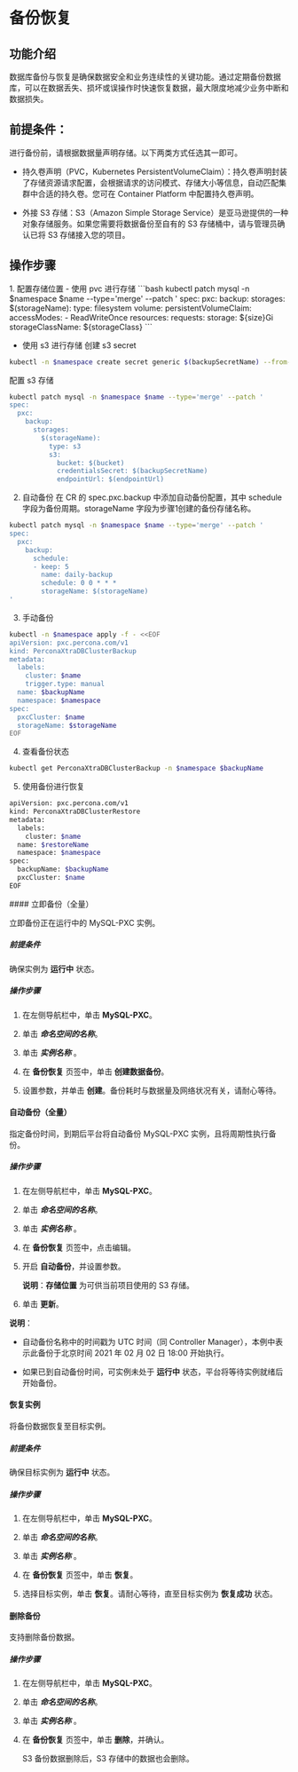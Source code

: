 # 备份恢复

## 功能介绍
数据库备份与恢复是确保数据安全和业务连续性的关键功能。通过定期备份数据库，可以在数据丢失、损坏或误操作时快速恢复数据，最大限度地减少业务中断和数据损失。


## 前提条件：

进行备份前，请根据数据量声明存储。以下两类方式任选其一即可。

* 持久卷声明（PVC，Kubernetes PersistentVolumeClaim）：持久卷声明封装了存储资源请求配置，会根据请求的访问模式、存储大小等信息，自动匹配集群中合适的持久卷。您可在 Container Platform 中配置持久卷声明。

* 外接 S3 存储：S3（Amazon Simple Storage Service）是亚马逊提供的一种对象存储服务。如果您需要将数据备份至自有的 S3 存储桶中，请与管理员确认已将 S3 存储接入您的项目。


## 操作步骤
<Tabs>
<Tab label="命令行操作">
1. 配置存储位置
- 使用 pvc 进行存储
```bash
kubectl patch mysql -n $namespace $name --type='merge' --patch '
spec:
  pxc:
    backup:
      storages:
        $(storageName):
          type: filesystem
          volume:
            persistentVolumeClaim:
              accessModes:
                - ReadWriteOnce
              resources:
                requests:
                  storage: ${size}Gi
              storageClassName: ${storageClass}
```

- 使用 s3 进行存储
创建 s3 secret
```bash
kubectl -n $namespace create secret generic $(backupSecretName) --from-literal=AWS_ACCESS_KEY_ID=$(accessKeyId) --from-literal=AWS_SECRET_ACCESS_KEY=$(secretAccessKey)
```
配置 s3 存储
```bash
kubectl patch mysql -n $namespace $name --type='merge' --patch '
spec:
  pxc:
    backup:
      storages:
        $(storageName):
          type: s3
          s3:
            bucket: $(bucket)
            credentialsSecret: $(backupSecretName)
            endpointUrl: $(endpointUrl)
```
2. 自动备份
在 CR 的 spec.pxc.backup 中添加自动备份配置，其中 schedule 字段为备份周期。storageName 字段为步骤1创建的备份存储名称。
```bash
kubectl patch mysql -n $namespace $name --type='merge' --patch '
spec:
  pxc:
    backup:
      schedule:
      - keep: 5
        name: daily-backup
        schedule: 0 0 * * *
        storageName: $(storageName)
'
```

3. 手动备份
```bash
kubectl -n $namespace apply -f - <<EOF
apiVersion: pxc.percona.com/v1
kind: PerconaXtraDBClusterBackup
metadata:
  labels:
    cluster: $name
    trigger.type: manual
  name: $backupName
  namespace: $namespace
spec:
  pxcCluster: $name
  storageName: $storageName
EOF
```

4. 查看备份状态
```bash
kubectl get PerconaXtraDBClusterBackup -n $namespace $backupName 
```

5. 使用备份进行恢复
```bash
apiVersion: pxc.percona.com/v1
kind: PerconaXtraDBClusterRestore
metadata:
  labels:
    cluster: $name
  name: $restoreName
  namespace: $namespace
spec:
  backupName: $backupName
  pxcCluster: $name
EOF
```
</Tab>


<Tab label="界面操作"> 
#### 立即备份（全量）

立即备份正在运行中的 MySQL-PXC 实例。

##### 前提条件

确保实例为 **运行中** 状态。

##### 操作步骤

1. 在左侧导航栏中，单击 **MySQL-PXC**。

2. 单击 ***命名空间的名称***。

2. 单击 ***实例名称*** 。
    
3. 在 **备份恢复** 页签中，单击 **创建数据备份**。

4. 设置参数，并单击 **创建**。备份耗时与数据量及网络状况有关，请耐心等待。



#### 自动备份（全量）

指定备份时间，到期后平台将自动备份 MySQL-PXC 实例，且将周期性执行备份。

##### 操作步骤

1. 在左侧导航栏中，单击 **MySQL-PXC**。

2. 单击 ***命名空间的名称***。

2. 单击 ***实例名称*** 。
    
3. 在 **备份恢复** 页签中，点击编辑。

4. 开启 **自动备份**，并设置参数。

    **说明**：**存储位置** 为可供当前项目使用的 S3 存储。

5. 单击 **更新**。

**说明**：
  
* 自动备份名称中的时间戳为 UTC 时间（同 Controller Manager），本例中表示此备份于北京时间 2021 年 02 月 02 日 18:00 开始执行。
    
* 如果已到自动备份时间，可实例未处于 **运行中** 状态，平台将等待实例就绪后开始备份。

#### 恢复实例

将备份数据恢复至目标实例。

##### 前提条件

确保目标实例为 **运行中** 状态。

##### 操作步骤

1. 在左侧导航栏中，单击 **MySQL-PXC**。

2. 单击 ***命名空间的名称***。

2. 单击 ***实例名称*** 。
    
3. 在 **备份恢复** 页签中，单击 **恢复**。

4. 选择目标实例，单击 **恢复**。请耐心等待，直至目标实例为 **恢复成功** 状态。


#### 删除备份

支持删除备份数据。

##### 操作步骤

1. 在左侧导航栏中，单击 **MySQL-PXC**。

2. 单击 ***命名空间的名称***。

2. 单击 ***实例名称*** 。

3. 在 **备份恢复** 页签中，单击 **删除**，并确认。

    S3 备份数据删除后，S3 存储中的数据也会删除。

</Tab>

</Tabs>